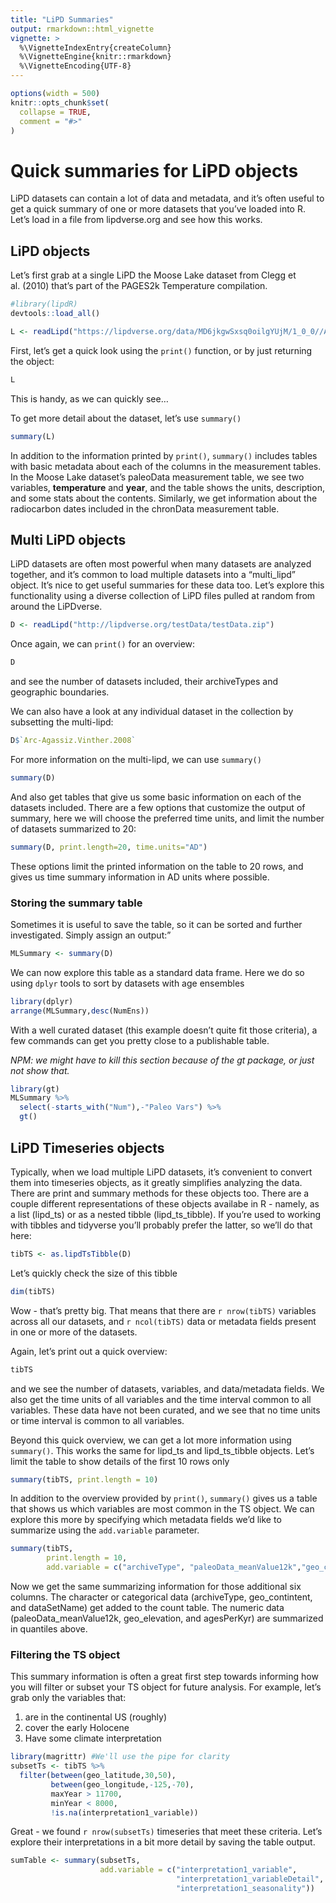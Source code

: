 ```yaml
---
title: "LiPD Summaries"
output: rmarkdown::html_vignette
vignette: >
  %\VignetteIndexEntry{createColumn}
  %\VignetteEngine{knitr::rmarkdown}
  %\VignetteEncoding{UTF-8}
---
```


```r
options(width = 500)
knitr::opts_chunk$set(
  collapse = TRUE,
  comment = "#>"
)
```


# Quick summaries for LiPD objects

LiPD datasets can contain a lot of data and metadata, and it's often useful to get a quick summary of one or more datasets that you've loaded into R. Let's load in a file from lipdverse.org and see how this works. 


## LiPD objects
Let's first grab at a single LiPD the Moose Lake dataset from Clegg et al. (2010) that's part of the PAGES2k Temperature compilation.

```r
#library(lipdR)
devtools::load_all()

L <- readLipd("https://lipdverse.org/data/MD6jkgwSxsq0oilgYUjM/1_0_0//Arc-MooseLake.Clegg.2010-ensemble.lpd")
```

First, let's get a quick look using the `print()` function, or by just returning the object:

```r
L
```

This is handy, as we can quickly see...

To get more detail about the dataset, let's use `summary()`

```r
summary(L)
```
In addition to the information printed by `print()`,  `summary()` includes tables with basic metadata about each of the columns in the measurement tables. In the Moose Lake dataset's paleoData measurement table, we see two variables, **temperature** and **year**, and the table shows the units, description, and some stats about the contents. Similarly, we get information about the radiocarbon dates included in the chronData measurement table. 

## Multi LiPD objects

LiPD datasets are often most powerful when many datasets are analyzed together, and it's common to load multiple datasets into a "multi_lipd" object. It's nice to get useful summaries for these data too. Let's explore this functionality using a diverse collection of LiPD files pulled at random from around the LiPDverse.

```r
D <- readLipd("http://lipdverse.org/testData/testData.zip")
```

Once again, we can `print()` for an overview:

```r
D
```

and see the number of datasets included, their archiveTypes and geographic boundaries. 

We can also have a look at any individual dataset in the collection by subsetting the multi-lipd:

```r
D$`Arc-Agassiz.Vinther.2008`
```

For more information on the multi-lipd, we can use `summary()`

```r
summary(D)
```
And also get tables that give us some basic information on each of the datasets included. There are a few options that customize the output of summary, here we will choose the preferred time units, and limit the number of datasets summarized to 20:

```r
summary(D, print.length=20, time.units="AD")
```
These options limit the printed information on the table to 20 rows, and gives us time summary information in AD units where possible. 

### Storing the summary table

Sometimes it is useful to save the table, so it can be sorted and further investigated. Simply assign an output:"

```r
MLSummary <- summary(D)
```

We can now explore this table as a standard data frame. Here we do so using `dplyr` tools to sort by datasets with age ensembles

```r
library(dplyr)
arrange(MLSummary,desc(NumEns))
```

With a well curated dataset (this example doesn't quite fit those criteria), a few commands can get you pretty close to a publishable table.

*NPM: we might have to kill this section because of the gt package, or just not show that. *
```r
library(gt)
MLSummary %>% 
  select(-starts_with("Num"),-"Paleo Vars") %>% 
  gt()

```

## LiPD Timeseries objects

Typically, when we load multiple LiPD datasets, it's convenient to convert them into timeseries objects, as it greatly simplifies analyzing the data. There are print and summary methods for these objects too. There are a couple different representations of these objects availabe in R - namely, as a list (lipd_ts) or as a nested tibble (lipd_ts_tibble). If you're used to working with tibbles and tidyverse you'll probably prefer the latter, so we'll do that here:

```r
tibTS <- as.lipdTsTibble(D)
```

Let's quickly check the size of this tibble
```r
dim(tibTS)
```

Wow - that's pretty big. That means that there are `r nrow(tibTS)` variables across all our datasets, and `r ncol(tibTS)` data or metadata fields present in one or more of the datasets. 

Again, let's print out a quick overview:

```r
tibTS
```

and we see the number of datasets, variables, and data/metadata fields. We also get the time units of all variables and the time interval common to all variables. These data have not been curated, and we see that no time units or time interval is common to all variables.

Beyond this quick overview, we can get a lot more information using `summary()`. This works the same for lipd_ts and lipd_ts_tibble objects. Let's limit the table to show details of the first 10 rows only

```r
summary(tibTS, print.length = 10)
```
In addition to the overview provided by `print()`, `summary()` gives us a table that shows us which variables are most common in the TS object. We can explore this more by specifying which metadata fields we'd like to summarize using the `add.variable` parameter.

```r
summary(tibTS,
        print.length = 10, 
        add.variable = c("archiveType", "paleoData_meanValue12k","geo_continent", "geo_elevation", "agesPerKyr", "dataSetName"))

```
Now we get the same summarizing information for those additional six columns. The character or categorical data (archiveType, geo_contintent, and dataSetName) get added to the count table. The numeric data (paleoData_meanValue12k, geo_elevation, and agesPerKyr) are summarized in quantiles above. 

### Filtering the TS object

This summary information is often a great first step towards informing how you will filter or subset your TS object for future analysis. For example, let's grab only the variables that: 

1. are in the continental US (roughly)
2. cover the early Holocene
3. Have some climate interpretation

```r
library(magrittr) #We'll use the pipe for clarity
subsetTs <- tibTS %>% 
  filter(between(geo_latitude,30,50),
         between(geo_longitude,-125,-70),
         maxYear > 11700,
         minYear < 8000,
         !is.na(interpretation1_variable))
```

Great - we found `r nrow(subsetTs)` timeseries that meet these criteria. Let's explore their interpretations in a bit more detail by saving the table output.

```r
sumTable <- summary(subsetTs,
                    add.variable = c("interpretation1_variable",
                                     "interpretation1_variableDetail",
                                     "interpretation1_seasonality"))
```


